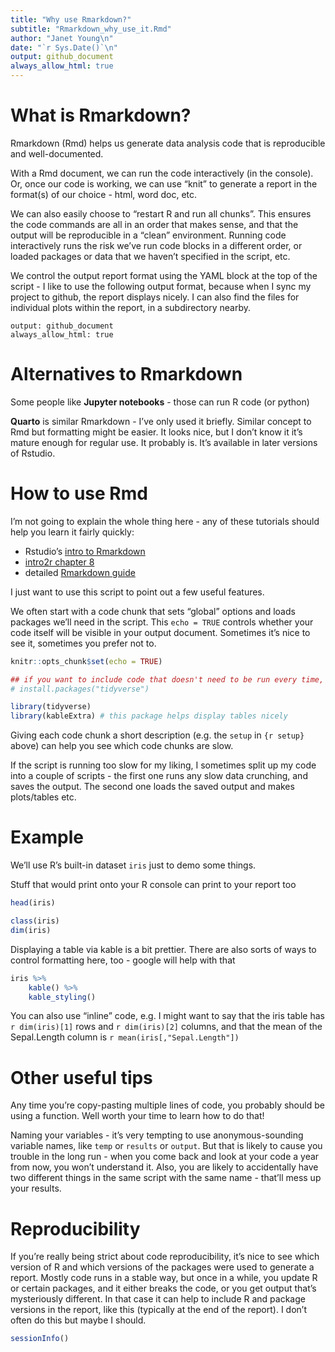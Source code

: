 ```yaml
---
title: "Why use Rmarkdown?"
subtitle: "Rmarkdown_why_use_it.Rmd"
author: "Janet Young\n"
date: "`r Sys.Date()`\n"
output: github_document
always_allow_html: true
---
```


# What is Rmarkdown?

Rmarkdown (Rmd) helps us generate data analysis code that is reproducible and well-documented.

With a Rmd document, we can run the code interactively (in the console).  Or, once our code is working, we can use "knit" to generate a report in the format(s) of our choice - html, word doc, etc.   

We can also easily choose to "restart R and run all chunks". This ensures the code commands are all in an order that makes sense, and that the output will be reproducible in a "clean" environment.  Running code interactively runs the risk we've run code blocks in a different order, or loaded packages or data that we haven't specified in the script, etc.

We control the output report format using the YAML block at the top of the script - I like to use the following output format, because when I sync my project to github, the report displays nicely. I can also find the files for individual plots within the report, in a subdirectory nearby.

```
output: github_document
always_allow_html: true
```


# Alternatives to Rmarkdown

Some people like **Jupyter notebooks** - those can run R code (or python)

**Quarto** is similar Rmarkdown - I've only used it briefly. Similar concept to Rmd but formatting might be easier. It looks nice, but I don't know it it's mature enough for regular use. It probably is.  It's available in later versions of Rstudio.

# How to use Rmd

I'm not going to explain the whole thing here - any of these tutorials should help you learn it fairly quickly:    

* Rstudio's [intro to Rmarkdown](https://rmarkdown.rstudio.com/lesson-1.html)    
* [intro2r chapter 8](https://intro2r.com/rmarkdown_r.html)    
* detailed [Rmarkdown guide](https://bookdown.org/yihui/rmarkdown/)    

I just want to use this script to point out a few useful features. 

We often start with a code chunk that sets "global" options and loads packages we'll need in the script.  This `echo = TRUE` controls whether your code itself will be visible in your output document. Sometimes it's nice to see it, sometimes you prefer not to.

```r
knitr::opts_chunk$set(echo = TRUE)

## if you want to include code that doesn't need to be run every time, but maybe you want to remind yourself how you did something, comment it out, otherwise it will run every time you run the script, slowing things down. Common example is installing packages
# install.packages("tidyverse")

library(tidyverse)
library(kableExtra) # this package helps display tables nicely
```

Giving each code chunk a short description (e.g. the `setup` in `{r setup}` above) can help you see which code chunks are slow. 

If the script is running too slow for my liking, I sometimes split up my code into a couple of scripts - the first one runs any slow data crunching, and saves the output. The second one loads the saved output and makes plots/tables etc.  

# Example

We'll use R's built-in dataset `iris` just to demo some things.

Stuff that would print onto your R console can print to your report too

```r
head(iris)
```


```r
class(iris)
dim(iris)
```

Displaying a table via kable is a bit prettier.  There are also sorts of ways to control formatting here, too - google will help with that

```r
iris %>% 
    kable() %>% 
    kable_styling()
```

You can also use "inline" code, e.g. I might want to say that the iris table has `r dim(iris)[1]` rows and `r dim(iris)[2]` columns, and that the mean of the Sepal.Length column is `r mean(iris[,"Sepal.Length"])`

# Other useful tips

Any time you're copy-pasting multiple lines of code, you probably should be using a function.   Well worth your time to learn how to do that!

Naming your variables - it's very tempting to use anonymous-sounding variable names, like `temp` or `results` or `output`.  But that is likely to cause you trouble in the long run - when you come back and look at your code a year from now, you won't understand it.  Also, you are likely to accidentally have two different things in the same script with the same name - that'll mess up your results.

# Reproducibility

If you're really being strict about code reproducibility, it's nice to see which version of R and which versions of the packages were used to generate a report.  Mostly code runs in a stable way, but once in a while, you update R or certain packages, and it either breaks the code, or you get output that's mysteriously different. In that case it can help to include R and package versions in the report, like this (typically at the end of the report). I don't often do this but maybe I should.

```r
sessionInfo()
```


